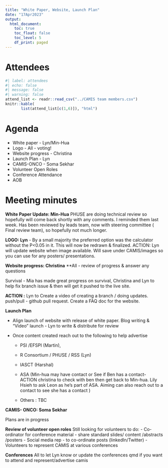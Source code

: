---
title: "White Paper, Website, Launch Plan"
date: "17Apr2023"
output:
  html_document: 
    toc: true
    toc_float: false
    toc_level: 5
    df_print: paged
---

# Attendees

```{r}
#| label: attendees
#| echo: false
#| message: false
#| warning: false
attend_list <- readr::read_csv("../CAMIS team members.csv")
knitr::kable(
       list(attend_list[c(1,6)]), "html")
```

# Agenda

-   White paper - Lyn/Min-Hua
-   Logo - All - voting!
-   Website progress - Christina
-   Launch Plan - Lyn
-   CAMIS-ONCO - Soma Sekhar
-   Volunteer Open Roles
-   Conference Attendance
-   AOB

# Meeting minutes

**White Paper Update: Min-Hua** PHUSE are doing technical review so hopefully will come back shortly with any comments. I reminded them last week. Has been reviewed by leads team, now with steering committee ( Final review team), so hopefully not much longer.

**LOGO: Lyn** - By a small majority the preferred option was the calculator without the P\<0.05 in it. This will now be redrawn & finalized. ACTION: Lyn will update website when image available. Will save under CAMIS/images so you can use for any posters/ presentations.

**Website progress: Christina** \*\*All - review of progress & answer any questions

Survival - Mia has made great progress on survival, Christina and Lyn to help fix branch issue & then will get it pushed to the live site.

**ACTION :** Lyn to Create a video of creating a branch / doing updates. push/pull - github pull request. Create a FAQ doc for the website.

**Launch Plan**

-   Align launch of website with release of white paper. Blog writing & "Video" launch - Lyn to write & distribute for review

-   Once content created reach out to the following to help advertise

    -   PSI /EFSPI (Martin),

    -   R Consortium / PHUSE / RSS (Lyn)

    -   IASCT (Harshal)

    -   ASA (Min-hua may have contact or See if Ben has a contact- ACTION christina to check with ben then get back to Min-hua. Lily Hsieh to ask Leon as he's part of ASA. Aiming can also reach out to a contact to see she has a contact )

    -   Others : TBC

**CAMIS- ONCO: Soma Sekhar**

Plans are in progress

**Review of volunteer open roles** Still looking for volunteers to do: - Co-ordinator for conference material - share standard slides/ content /abstracts /posters - Social media rep - to co-ordinate posts (linkedIn/Twitter) - Volunteers to represent CAMIS at various conferences

**Conferences** All to let Lyn know or update the conferences qmd if you want to attend and represent/advertise camis

